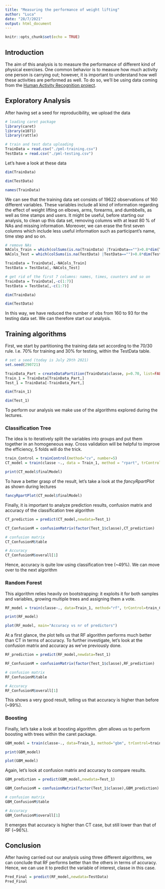 ---
title: "Measuring the performance of weight lifting"
author: "Luca"
date: "28/7/2021"
output: html_document
---

```{r setup, include=FALSE}
knitr::opts_chunk$set(echo = TRUE)
```

## Introduction

The aim of this analysis is to measure the performance of different kind of physical exercises. One common behavior is to measure how much activity one person is carrying out; however, it is important to understand how well these activities are performed as well. To do so, we'll be using data coming from the [Human Activity Recognition project](https://web.archive.org/web/20161224072740/http:/groupware.les.inf.puc-rio.br/har).

## Exploratory Analysis

After having set a seed for reproducibility, we upload the data

```{r data}
# loading caret package
library(caret)
library(e1071)
library(rattle)

# train and test data uploading
TrainData = read.csv("./pml-training.csv")
TestData = read.csv("./pml-testing.csv")
```

Let's have a look at these data
```{r data_expl}
dim(TrainData)

dim(TestData)

names(TrainData)
```

We can see that the training data set consists of 19622 observations of 160 different variables. These variables include all kind of information regarding the effect of weight lifting on elbows, arms, forearms, and dumbbells, as well as time stamps and users.
It might be useful, before starting our analysis, to clean up this data set, removing columns with at least 80 % of NAs and missing information. Moreover, we can erase the first seven columns which include less useful information such as participant's name, time step and so on.

```{r cleaning}
# remove NAs
NACols_Train = which(colSums(is.na(TrainData) |TrainData=="")>0.8*dim(TrainData)[1]) 
NACols_Test = which(colSums(is.na(TestData) |TestData=="")>0.8*dim(TestData)[1]) 

TrainData = TrainData[,-NACols_Train]
TestData = TestData[,-NACols_Test]

# get rid of the first 7 columns: names, times, counters and so on
TrainData = TrainData[,-c(1:7)]
TestData = TestData[,-c(1:7)]

dim(TrainData)

dim(TestData)
```
In this way, we have reduced the number of obs from 160 to 93 for the testing data set. 
We can therefore start our analysis.

## Training algorithms

First, we start by partitioning the training data set according to the 70/30 rule. I.e. 70% for training and 30% for testing, within the TestData table.

```{r partition}
# set a seed (today is July 29th 2021)
set.seed(290721)

TrainData_Part = createDataPartition(TrainData$classe, p=0.70, list=FALSE)
Train_1 = TrainData[TrainData_Part,]
Test_1 = TrainData[-TrainData_Part,]

dim(Train_1)

dim(Test_1)
```

To perform our analysis we make use of the algorithms explored during the lectures.

### Classification Tree

The idea is to iteratively split the variables into groups and put them together in an homogeneous way. Cross validation will be helpful to improve the efficiency, 5 folds will do the trick.

```{r Classification Tree}
train_Control = trainControl(method="cv", number=5)
CT_model = train(classe ~., data = Train_1, method = "rpart", trControl=train_Control)

print(CT_model$finalModel)
```

To have a better grasp of the result, let's take a look at the *fancyRpartPlot* as shown during lectures

```{r Fancy Plot}
fancyRpartPlot(CT_model$finalModel)
```

Finally, it is important to analyze prediction results, confusion matrix and accuracy of the classification tree algorithm

```{r Classification results}
CT_prediction = predict(CT_model,newdata=Test_1)

CT_ConfusionM = confusionMatrix(factor(Test_1$classe),CT_prediction)

# confusion matrix
CT_ConfusionM$table

# Accuracy
CT_ConfusionM$overall[1]
```

Hence, accuracy is quite low using classification tree (~49%). We can move over to the next algorithm

### Random Forest

This algorithm relies heavily on bootstrapping: it exploits it for both samples and variables, growing multiple trees and assigning them a vote.

```{r Random forest}
RF_model = train(classe~., data=Train_1, method="rf", trControl=train_Control, verbose=FALSE)

print(RF_model)

plot(RF_model, main="Accuracy vs nr of predictors")
```

At a first glance, the plot tells us that RF algorithm performs much better than CT in terms of accuracy.
To further investigate, let's look at the confusion matrix and accuracy as we've previously done.

```{r RF results}
RF_prediction = predict(RF_model,newdata=Test_1)

RF_ConfusionM = confusionMatrix(factor(Test_1$classe),RF_prediction)

# confusion matrix
RF_ConfusionM$table

# Accuracy
RF_ConfusionM$overall[1]
```

This shows a very good result, telling us that accuracy is higher than before (~99%).

### Boosting

Finally, let's take a look at boosting algorithm. *gbm* allows us to perform boosting with trees within the caret package.

```{r Boosting}
GBM_model = train(classe~., data=Train_1, method="gbm", trControl=train_Control, verbose=FALSE)

print(GBM_model)

plot(GBM_model)
```

Again, let's look at confusion matrix and accuracy to compare results.

```{r GBM results}
GBM_prediction = predict(GBM_model,newdata=Test_1)

GBM_ConfusionM = confusionMatrix(factor(Test_1$classe),GBM_prediction)

# confusion matrix
GBM_ConfusionM$table

# Accuracy
GBM_ConfusionM$overall[1]
```

It emerges that accuracy is higher than CT case, but still lower than that of RF (~96%).

## Conclusion
After having carried out our analysis using three different algorithms, we can conclude that RF performs better than the others in terms of accuracy. Hence, we can use it to predict the variable of interest, classe in this case.

```{r conclusion}
Pred_Final = predict(RF_model,newdata=TestData)
Pred_Final
```
